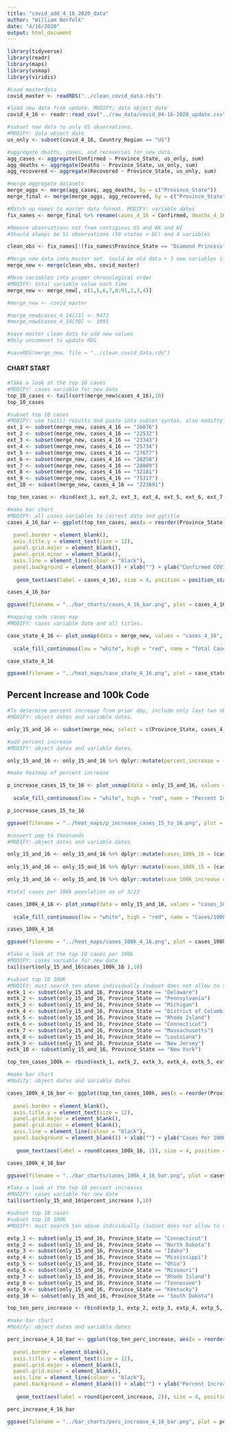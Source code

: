 ```yaml
---
title: "covid_add_4_16_2020_data"
author: "William Norfolk"
date: "4/16/2020"
output: html_document
---
```


```r
library(tidyverse)
library(readr)
library(maps)
library(usmap)
library(viridis)
```

```r
#Load masterdata
covid_master <- readRDS("../clean_covid_data.rds")
```


```r
#load new data from update. MODIFY: data object date
covid_4_16 <- readr::read_csv("../raw_data/covid_04-16-2020_update.csv")
```

```r
#subset new data to only US observations. 
#MODIFY: data object date
us_only <- subset(covid_4_16, Country_Region == "US")
```

```r
#aggregate deaths, cases, and recoveries for new data. 
agg_cases <- aggregate(Confirmed ~ Province_State, us_only, sum)
agg_deaths <- aggregate(Deaths ~ Province_State, us_only, sum)
agg_recovered <- aggregate(Recovered ~ Province_State, us_only, sum)
```

```r
#merge aggregate datasets
merge_aggs <- merge(agg_cases, agg_deaths, by = c("Province_State"))
merge_final <- merge(merge_aggs, agg_recovered, by = c("Province_State"))
```

```r
#Match up names to master data format. MODIFY: variable dates
fix_names <- merge_final %>% rename(cases_4_16 = Confirmed, deaths_4_16 = Deaths, recov_4_16 = Recovered)
```

```r
#Remove observations not from contigious US and AK and HI
#Should always be 51 observations (50 states + DC) and 4 variables

clean_obs <- fix_names[!(fix_names$Province_State == "Diamond Princess" | fix_names$Province_State == "Grand Princess" | fix_names$Province_State == "Guam" | fix_names$Province_State == "Puerto Rico" | fix_names$Province_State == "United States Virgin Islands" | fix_names$Province_State == "US" | fix_names$Province_State == "American Samoa" | fix_names$Province_State == "Northern Mariana Islands" | fix_names$Province_State == "Virgin Islands" | fix_names$Province_State == "Wuhan Evacuee" | fix_names$Province_State == "Recovered"),]
```

```r
#Merge new data into master set. Sould be old data + 3 new variables if successful
merge_new <- merge(clean_obs, covid_master)
```

```r
#Move variables into proper chronological order
#MODIFY: total variable value each time
merge_new <- merge_new[, c(1,5,6,7,8:91,2,3,4)]
```

```r
#merge_new <- covid_master
```

```r
#merge_new$cases_4_14[21] <- 9472
#merge_new$cases_4_14[30] <- 1091

```


```r
#save master clean data to add new values
#Only uncommnet to update RDS

#saveRDS(merge_new, file = "../clean_covid_data.rds")
```

#### CHART START

```r
#Take a look at the top 10 cases
#MODIFY: cases variable for new date
top_10_cases <- tail(sort(merge_new$cases_4_16),10)
top_10_cases
```

```r
#subset top 10 cases
#MODIFY: use tail() results and paste into subset syntax, also modifty cases date value
ext_1 <- subset(merge_new, cases_4_16 == "16876")
ext_2 <- subset(merge_new, cases_4_16 == "22532")
ext_3 <- subset(merge_new, cases_4_16 == "23343")
ext_4 <- subset(merge_new, cases_4_16 == "25734")
ext_5 <- subset(merge_new, cases_4_16 == "27677")
ext_6 <- subset(merge_new, cases_4_16 == "28258")
ext_7 <- subset(merge_new, cases_4_16 == "28809")
ext_8 <- subset(merge_new, cases_4_16 == "32181")
ext_9 <- subset(merge_new, cases_4_16 == "75317")
ext_10 <- subset(merge_new, cases_4_16 == "223691")

top_ten_cases <- rbind(ext_1, ext_2, ext_3, ext_4, ext_5, ext_6, ext_7, ext_8, ext_9, ext_10)
```

```r
#make bar chart
#MODIFY: all cases variables to correct date and ggtitle
cases_4_16_bar <- ggplot(top_ten_cases, aes(x = reorder(Province_State, -cases_4_16), cases_4_16)) + geom_bar(aes(fill = reorder(Province_State, -cases_4_16)),stat = "identity") + theme(axis.text.x = element_text(angle = 45, hjust = 1),
                                                                                                   legend.position = "none",                                                                        axis.text=element_text(size=12),
  panel.border = element_blank(), 
  axis.title.y = element_text(size = 12),
  panel.grid.major = element_blank(),
  panel.grid.minor = element_blank(),
  axis.line = element_line(colour = "black"),
  panel.background = element_blank()) + xlab("") + ylab("Confirmed COVID-19 Cases") + ggtitle("Top Ten Confirmed COVID-19 Cases by State 4/16/2020") +
  
   geom_text(aes(label = cases_4_16), size = 4, position = position_stack(vjust = 0.8))

cases_4_16_bar 
```

```r
ggsave(filename = "../bar_charts/cases_4_16_bar.png", plot = cases_4_16_bar)
```

```r
#mapping code cases map
#MODIFY: cases variable date and all titles.

case_state_4_16 <- plot_usmap(data = merge_new, values = "cases_4_16", color = "black") + 
  
  scale_fill_continuous(low = "white", high = "red", name = "Total Cases", label = scales::comma) + theme(legend.position = "right", plot.title = element_text(color = "black", size = 15, face = "bold"), plot.subtitle = element_text(color = "black", size = 10, face = "italic")) + labs(title = "COVID-19 Confirmed Cases by State", subtitle = "Data as of: 4/16/2020")

case_state_4_16
```

```r
ggsave(filename = "../heat_maps/case_state_4_16.png", plot = case_state_4_16)
```

## Percent Increase and 100k Code

```r
#To determine percent increase from prior day, include only last two observations
#MODIFY: object dates and variable dates.

only_15_and_16 <- subset(merge_new, select = c(Province_State, cases_4_16, cases_4_15, fips, total_pop))
```




```r
#add percent increase
#MODIFY: object dates and variable dates.

only_15_and_16 <- only_15_and_16 %>% dplyr::mutate(percent_increase = (cases_4_16 - cases_4_15) / cases_4_15 * 100)
```

```r
#make heatmap of percent increase

p_increase_cases_15_to_16 <- plot_usmap(data = only_15_and_16, values = "percent_increase", color = "black") + 
  
  scale_fill_continuous(low = "white", high = "red", name = "Percent Increase", label = scales::comma) + theme(legend.position = "right", plot.title = element_text(color = "black", size = 15, face = "bold"), plot.subtitle = element_text(color = "black", size = 10, face = "italic")) + labs(title = "Percent Increase of Confirmed COVID-19 Cases by State", subtitle = "From: 4/15/2020-4/16/2020")

p_increase_cases_15_to_16
```

```r
ggsave(filename = "../heat_maps/p_increase_cases_15_to_16.png", plot = p_increase_cases_15_to_16)
```

```r
#convert pop to thousands
#MODIFY: object dates and variable dates

only_15_and_16 <- only_15_and_16 %>% dplyr::mutate(cases_100k_16 = (cases_4_16 / total_pop) *100000)
  
only_15_and_16 <- only_15_and_16 %>% dplyr::mutate(cases_100k_15 = (cases_4_15 / total_pop) * 100000)

only_15_and_16 <- only_15_and_16 %>% dplyr::mutate(case_100k_increase = (cases_100k_16 - cases_100k_15) / cases_100k_15 *100)

```

```r
#total cases per 100k population as of 3/23

cases_100k_4_16 <- plot_usmap(data = only_15_and_16, values = "cases_100k_16", color = "black") + 
  
  scale_fill_continuous(low = "white", high = "red", name = "Cases/100k Population", label = scales::comma) + theme(legend.position = "right", plot.title = element_text(color = "black", size = 15, face = "bold"), plot.subtitle = element_text(color = "black", size = 10, face = "italic")) + labs(title = "COVID-19 Confirmed Cases Per 100K Individuals by State", subtitle = "Data as of: 4/16/2020")

cases_100k_4_16
```

```r
ggsave(filename = "../heat_maps/cases_100k_4_16.png", plot = cases_100k_4_16)
```

```r
#Take a look at the top 10 cases per 100k
#MODIFY: cases variable for new date
tail(sort(only_15_and_16$cases_100k_16 ),10)
```


```r
#subset top 10 100K
#MODIFY: must search ten above individually (subset does not allow to select by these values for some reason...) and past the states in the code below.Also modify variable and object date names.
extk_1 <- subset(only_15_and_16, Province_State == "Delaware")
extk_2 <- subset(only_15_and_16, Province_State == "Pennsylvania")
extk_3 <- subset(only_15_and_16, Province_State == "Michigan")
extk_4 <- subset(only_15_and_16, Province_State == "District of Columbia")
extk_5 <- subset(only_15_and_16, Province_State == "Rhode Island")
extk_6 <- subset(only_15_and_16, Province_State == "Connecticut")
extk_7 <- subset(only_15_and_16, Province_State == "Massachusetts")
extk_8 <- subset(only_15_and_16, Province_State == "Louisiana")
extk_9 <- subset(only_15_and_16, Province_State == "New Jersey")
extk_10 <- subset(only_15_and_16, Province_State == "New York")

top_ten_cases_100k <- rbind(extk_1, extk_2, extk_3, extk_4, extk_5, extk_6, extk_7, extk_8, extk_9, extk_10)
```

```r
#make bar chart
#Modify: object dates and variable dates

cases_100k_4_16_bar <- ggplot(top_ten_cases_100k, aes(x = reorder(Province_State, -cases_100k_16), cases_100k_16)) + geom_bar(aes(fill = reorder(Province_State, -cases_100k_16)), stat = "identity") + theme(axis.text.x = element_text(angle = 45, hjust = 1),
                                                                                                   legend.position = "none",                                                                        axis.text=element_text(size=12),
  panel.border = element_blank(),   
  axis.title.y = element_text(size = 12),
  panel.grid.major = element_blank(),
  panel.grid.minor = element_blank(),
  axis.line = element_line(colour = "black"),
  panel.background = element_blank()) + xlab("") + ylab("Cases Per 100K Individuals") + ggtitle("Top Ten COVID-19 C65/2020") +
  
   geom_text(aes(label = round(cases_100k_16, 1)), size = 4, position = position_stack(vjust = 0.8))

cases_100k_4_16_bar
```

```r
ggsave(filename = "../bar_charts/cases_100k_4_16_bar.png", plot = cases_100k_4_16_bar)
```

```r
#Take a look at the top 10 percent increases
#MODIFY: cases variable for new date
tail(sort(only_15_and_16$percent_increase ),10)
```

```r
#subset top 10 cases
#subset top 10 100K
#MODIFY: must search ten above individually (subset does not allow to select by these values for some reason...) and past the states in the code below.Also modify variable and object date names.

extp_1 <- subset(only_15_and_16, Province_State == "Connecticut")
extp_2 <- subset(only_15_and_16, Province_State == "North Dakota")
extp_3 <- subset(only_15_and_16, Province_State == "Idaho")
extp_4 <- subset(only_15_and_16, Province_State == "Mississippi")
extp_5 <- subset(only_15_and_16, Province_State == "Ohio")
extp_6 <- subset(only_15_and_16, Province_State == "Missouri")
extp_7 <- subset(only_15_and_16, Province_State == "Rhode Island")
extp_8 <- subset(only_15_and_16, Province_State == "Tennessee")
extp_9 <- subset(only_15_and_16, Province_State == "Kentucky")
extp_10 <- subset(only_15_and_16, Province_State == "South Dakota")

top_ten_perc_increase <- rbind(extp_1, extp_2, extp_3, extp_4, extp_5, extp_6, extp_7, extp_8, extp_9, extp_10)
```

```r
#make bar chart
#Modify: object dates and variable dates

perc_increase_4_16_bar <- ggplot(top_ten_perc_increase, aes(x = reorder(Province_State, -percent_increase), percent_increase)) + geom_bar(aes(fill = reorder(Province_State, -percent_increase)), stat = "identity") + theme(axis.text.x = element_text(angle = 45, hjust = 1),
                                                                                                   legend.position = "none",                                                                        axis.text=element_text(size=12),
  panel.border = element_blank(),   
  axis.title.y = element_text(size = 12),
  panel.grid.major = element_blank(),
  panel.grid.minor = element_blank(),
  axis.line = element_line(colour = "black"),
  panel.background = element_blank()) + xlab("") + ylab("Percent Increase") + ggtitle("COVID-19: Top Ten Percent Increase by State from 4/15/20-4/16/20") +
  
   geom_text(aes(label = round(percent_increase, 2)), size = 4, position = position_stack(vjust = 0.8))

perc_increase_4_16_bar
```

```r
ggsave(filename = "../bar_charts/perc_increase_4_16_bar.png", plot = perc_increase_4_16_bar)
```